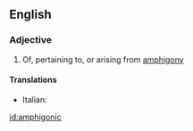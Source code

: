 ==English==

===Adjective===
{{en-adj|-}}

# Of, pertaining to, or arising from [[amphigony]]

====Translations====
{{trans-top|amphigonic}}
*Italian: {{t|it|anfigonico}}
{{trans-mid}}

{{trans-bottom}}

[[id:amphigonic]]
